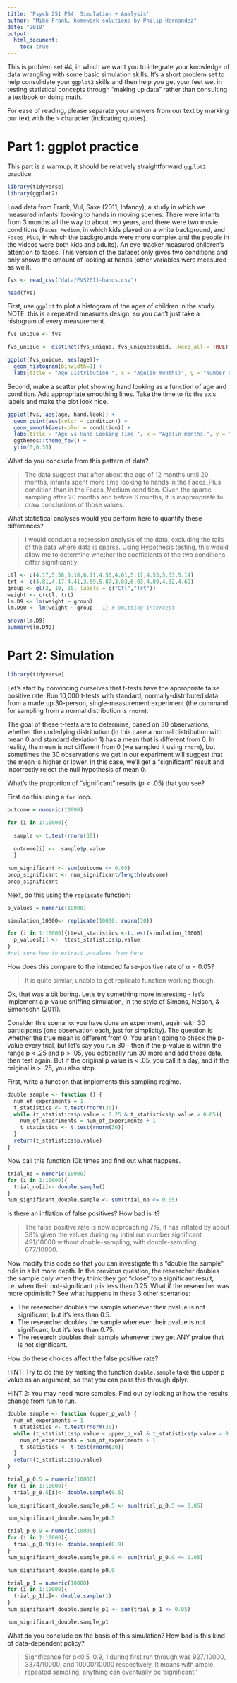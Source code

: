 ```yaml
---
title: 'Psych 251 PS4: Simulation + Analysis'
author: "Mike Frank, homework solutions by Philip Hernandez"
date: "2019"
output: 
  html_document:
    toc: true
---
```


This is problem set #4, in which we want you to integrate your knowledge of data wrangling with some basic simulation skills. It's a short problem set to help consolidate your `ggplot2` skills and then help you get your feet wet in testing statistical concepts through "making up data" rather than consulting a textbook or doing math. 

For ease of reading, please separate your answers from our text by marking our text with the `>` character (indicating quotes). 

# Part 1: ggplot practice

This part is a warmup, it should be relatively straightforward `ggplot2` practice.

```r
library(tidyverse)
library(ggplot2)
```


Load data from Frank, Vul, Saxe (2011, Infancy), a study in which we measured infants' looking to hands in moving scenes. There were infants from 3 months all the way to about two years, and there were two movie conditions (`Faces_Medium`, in which kids played on a white background, and `Faces_Plus`, in which the backgrounds were more complex and the people in the videos were both kids and adults). An eye-tracker measured children's attention to faces. This version of the dataset only gives two conditions and only shows the amount of looking at hands (other variables were measured as well). 

```r
fvs <- read_csv("data/FVS2011-hands.csv")
```



```r
head(fvs)
```


First, use `ggplot` to plot a histogram of the ages of children in the study. NOTE: this is a repeated measures design, so you can't just take a histogram of every measurement. 

```r
fvs_unique <- fvs 

fvs_unique <- distinct(fvs_unique, fvs_unique$subid, .keep_all = TRUE) #look for distinct values of subid 

ggplot(fvs_unique, aes(age))+
  geom_histogram(binwidth=1) + 
  labs(title = "Age Distribution ", x = "Age(in months)", y = "Number of individuals")
```

Second, make a scatter plot showing hand looking as a function of age and condition. Add appropriate smoothing lines. Take the time to fix the axis labels and make the plot look nice.
```r
ggplot(fvs, aes(age, hand.look)) +
  geom_point(aes(color = condition)) +
  geom_smooth(aes(color = condition)) +
  labs(title = "Age vs Hand Looking Time ", x = "Age(in months)", y = "Time spent looking to hands (in seconds)") +
  ggthemes::theme_few() + 
  ylim(0,0.35)

```


What do you conclude from this pattern of data?

> The data suggest that after about the age of 12 months until 20 months, infants spent more time looking to hands in the Faces_Plus condition than in the Faces_Medium condition. Given the sparse sampling after 20 months and before 6 months, it is inappropriate to draw conclusions of those values.   

What statistical analyses would you perform here to quantify these differences?

> I would conduct a regression analysis of the data, excluding the tails of the data where data is sparse. Using Hypothesis testing, this would allow me to determine whether the coefficients of the two conditions differ significantly.  

```r
ctl <- c(4.17,5.58,5.18,6.11,4.50,4.61,5.17,4.53,5.33,5.14)
trt <- c(4.81,4.17,4.41,3.59,5.87,3.83,6.03,4.89,4.32,4.69)
group <- gl(2, 10, 20, labels = c("Ctl","Trt"))
weight <- c(ctl, trt)
lm.D9 <- lm(weight ~ group)
lm.D90 <- lm(weight ~ group - 1) # omitting intercept

anova(lm.D9)
summary(lm.D90)

```





# Part 2: Simulation

```r
library(tidyverse)
```

Let's start by convincing ourselves that t-tests have the appropriate false positive rate. Run 10,000 t-tests with standard, normally-distributed data from a made up 30-person, single-measurement experiment (the command for sampling from a normal distribution is `rnorm`).

The goal of these t-tests are to determine, based on 30 observations, whether the underlying distribution (in this case a normal distribution with mean 0 and standard deviation 1) has a mean that is different from 0. In reality, the mean is not different from 0 (we sampled it using `rnorm`), but sometimes the 30 observations we get in our experiment will suggest that the mean is higher or lower. In this case, we'll get a "significant" result and incorrectly reject the null hypothesis of mean 0.

What's the proportion of "significant" results ($p < .05$) that you see?

First do this using a `for` loop.

```r
outcome = numeric(10000)

for (i in 1:10000){
  
  sample <- t.test(rnorm(30))
  
  outcome[i] <-  sample$p.value
  }

```


```r
num_significant <- sum(outcome <= 0.05)
prop_significant <- num_significant/length(outcome)
prop_significant
```



Next, do this using the `replicate` function:

```r
p_values = numeric(10000)

simulation_10000<- replicate(10000, rnorm(30))

for (i in 1:10000){ttest_statistics <-t.test(simulation_10000)
  p_values[i] <-  ttest_statistics$p.value
}
#not sure how to extract p-values from here
```

How does this compare to the intended false-positive rate of $\alpha=0.05$?

> It is quite similar, unable to get replicate function working though. 

Ok, that was a bit boring. Let's try something more interesting - let's implement a p-value sniffing simulation, in the style of Simons, Nelson, & Simonsohn (2011).

Consider this scenario: you have done an experiment, again with 30 participants (one observation each, just for simplicity). The question is whether the true mean is different from 0. You aren't going to check the p-value every trial, but let's say you run 30 - then if the p-value is within the range p < .25 and p > .05, you optionally run 30 more and add those data, then test again. But if the original p value is < .05, you call it a day, and if the original is > .25, you also stop.  

First, write a function that implements this sampling regime.

```r
double.sample <- function () {
  num_of_experiments = 1
  t_statistics <- t.test(rnorm(30))
  while (t_statistics$p.value < 0.25 & t_statistics$p.value > 0.05){
    num_of_experiments = num_of_experiments + 1
    t_statistics <- t.test(rnorm(30))
  }
  return(t_statistics$p.value)
}
```



Now call this function 10k times and find out what happens. 

```r
trial_no = numeric(10000)
for (i in 1:10000){
  trial_no[i]<- double.sample()
}
num_significant_double.sample <- sum(trial_no <= 0.05)

```

Is there an inflation of false positives? How bad is it?

> The false positive rate is now approaching 7%, it has inflated by about 38% given the values during my intial run number significant 491/10000 without double-sampling, with double-sampling 677/10000. 

Now modify this code so that you can investigate this "double the sample" rule in a bit more depth. In the previous question, the researcher doubles the sample only when they think they got "close" to a significant result, i.e. when their not-significant p is less than 0.25. What if the researcher was more optimistic? See what happens in these 3 other scenarios:

* The researcher doubles the sample whenever their pvalue is not significant, but it's less than 0.5.
* The researcher doubles the sample whenever their pvalue is not significant, but it's less than 0.75.
* The research doubles their sample whenever they get ANY pvalue that is not significant.

How do these choices affect the false positive rate?

HINT: Try to do this by making the function `double.sample` take the upper p value as an argument, so that you can pass this through dplyr.

HINT 2: You may need more samples. Find out by looking at how the results change from run to run.

```r

double.sample <- function (upper_p_val) {
  num_of_experiments = 1
  t_statistics <- t.test(rnorm(30))
  while (t_statistics$p.value < upper_p_val & t_statistics$p.value > 0.05){
    num_of_experiments = num_of_experiments + 1
    t_statistics <- t.test(rnorm(30))
  }
  return(t_statistics$p.value)
}
```

```r
trial_p_0.5 = numeric(10000)
for (i in 1:10000){
  trial_p_0.5[i]<- double.sample(0.5)
}
num_significant_double.sample_p0.5 <- sum(trial_p_0.5 <= 0.05)

num_significant_double.sample_p0.5
```

```r
trial_p_0.9 = numeric(10000)
for (i in 1:10000){
  trial_p_0.9[i]<- double.sample(0.9)
}
num_significant_double.sample_p0.9 <- sum(trial_p_0.9 <= 0.05)

num_significant_double.sample_p0.9
```

```r
trial_p_1 = numeric(10000)
for (i in 1:10000){
  trial_p_1[i]<- double.sample(1)
}
num_significant_double.sample_p1 <- sum(trial_p_1 <= 0.05)

num_significant_double.sample_p1
```


What do you conclude on the basis of this simulation? How bad is this kind of data-dependent policy?

> Significance for p<0.5, 0.9, 1 during first run through was 927/10000, 3374/10000, and 10000/10000 respectively. It means with ample repeated sampling, anything can eventually be 'significant.' 
